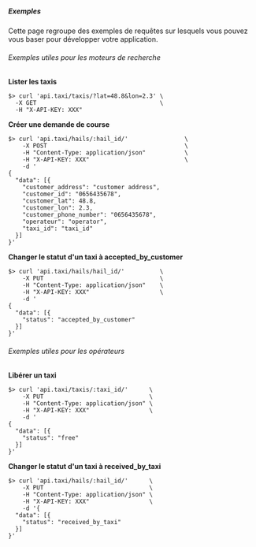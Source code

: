 ##### Exemples

Cette page regroupe des exemples de requêtes sur lesquels vous pouvez vous
baser pour développer votre application.

###### Exemples utiles pour les moteurs de recherche

**Lister les taxis**

```shell
$> curl 'api.taxi/taxis/?lat=48.8&lon=2.3' \
  -X GET                                   \
  -H "X-API-KEY: XXX"
```

**Créer une demande de course**

```shell
$> curl 'api.taxi/hails/:hail_id/'                \
    -X POST                                       \
    -H "Content-Type: application/json"           \
    -H "X-API-KEY: XXX"                           \
    -d '
{
  "data": [{
    "customer_address": "customer address",
    "customer_id": "0656435678",
    "customer_lat": 48.8,
    "customer_lon": 2.3,
    "customer_phone_number": "0656435678",
    "operateur": "operator",
    "taxi_id": "taxi_id"
  }]
}'
```

**Changer le statut d'un taxi à accepted_by_customer**

```shell
$> curl 'api.taxi/hails/hail_id/'          \
    -X PUT                                 \
    -H "Content-Type: application/json"    \
    -H "X-API-KEY: XXX"                    \
    -d '
{
  "data": [{
    "status": "accepted_by_customer"
  }]
}'
```

###### Exemples utiles pour les opérateurs

**Libérer un taxi**

```shell
$> curl 'api.taxi/taxis/:taxi_id/'      \
    -X PUT                              \
    -H "Content-Type: application/json" \
    -H "X-API-KEY: XXX"                 \
    -d '
{
  "data": [{
    "status": "free"
  }]
}'
```

**Changer le statut d'un taxi à received_by_taxi**

```shell
$> curl 'api.taxi/hails/:hail_id/'      \
    -X PUT                              \
    -H "Content-Type: application/json" \
    -H "X-API-KEY: XXX"                 \
    -d '{
  "data": [{
    "status": "received_by_taxi"
  }]
}'
```
